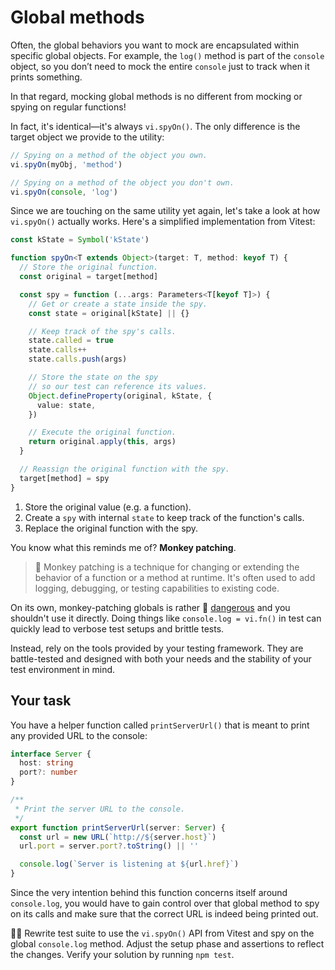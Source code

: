 # Global methods

<EpicVideo url="https://www.epicweb.dev/workshops/mocking-techniques-in-vitest/globals/global-methods" />

Often, the global behaviors you want to mock are encapsulated within specific global objects. For example, the `log()` method is part of the `console` object, so you don’t need to mock the entire `console` just to track when it prints something.

In that regard, mocking global methods is no different from mocking or spying on regular functions!

In fact, it's identical—it's always `vi.spyOn()`. The only difference is the target object we provide to the utility:

```ts nonumber
// Spying on a method of the object you own.
vi.spyOn(myObj, 'method')

// Spying on a method of the object you don't own.
vi.spyOn(console, 'log')
```

Since we are touching on the same utility yet again, let's take a look at how `vi.spyOn()` actually works. Here's a simplified implementation from Vitest:

```ts filename=spy-on.ts nonumber
const kState = Symbol('kState')

function spyOn<T extends Object>(target: T, method: keyof T) {
  // Store the original function.
  const original = target[method]

  const spy = function (...args: Parameters<T[keyof T]>) {
    // Get or create a state inside the spy.
    const state = original[kState] || {}

    // Keep track of the spy's calls.
    state.called = true
    state.calls++
    state.calls.push(args)

    // Store the state on the spy
    // so our test can reference its values.
    Object.defineProperty(original, kState, {
      value: state,
    })

    // Execute the original function.
    return original.apply(this, args)
  }

  // Reassign the original function with the spy.
  target[method] = spy
}
```

1. Store the original value (e.g. a function).
2. Create a `spy` with internal `state` to keep track of the function's calls.
3. Replace the original function with the spy.

You know what this reminds me of? **Monkey patching**.

> :owl: Monkey patching is a technique for changing or extending the behavior of a function or a method at runtime. It's often used to add logging, debugging, or testing capabilities to existing code.

On its own, monkey-patching globals is rather :scroll: [dangerous](https://kettanaito.com/blog/why-patching-globals-is-harmful) and you shouldn't use it directly. Doing things like `console.log = vi.fn()` in test can quickly lead to verbose test setups and brittle tests.

Instead, rely on the tools provided by your testing framework. They are battle-tested and designed with both your needs and the stability of your test environment in mind.

## Your task

You have a helper function called `printServerUrl()` that is meant to print any provided URL to the console:

```ts filename=print-server-url.ts nocopy
interface Server {
  host: string
  port?: number
}

/**
 * Print the server URL to the console.
 */
export function printServerUrl(server: Server) {
  const url = new URL(`http://${server.host}`)
  url.port = server.port?.toString() || ''

  console.log(`Server is listening at ${url.href}`)
}
```

Since the very intention behind this function concerns itself around `console.log`, you would have to gain control over that global method to spy on its calls and make sure that the correct URL is indeed being printed out.

👨‍💼 Rewrite <InlineFile file="print-server-url.test.ts" /> test suite to use the `vi.spyOn()` API from Vitest and spy on the global `console.log` method. Adjust the setup phase and assertions to reflect the changes. Verify your solution by running `npm test`.
